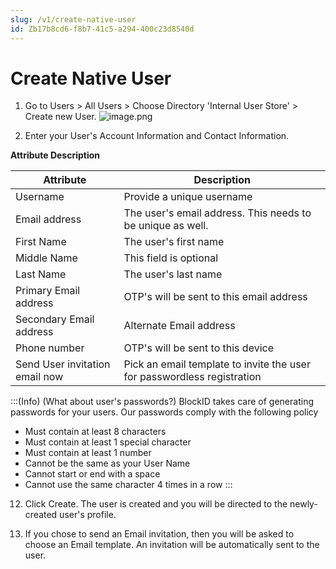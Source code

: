 ```yaml
---
slug: /v1/create-native-user
id: Zb17b8cd6-f8b7-41c5-a294-400c23d8540d
---
```

# Create Native User

1. Go to Users > All Users > Choose Directory 'Internal User Store' > Create new User.
![image.png](https://cdn.document360.io/aeae7c88-d2f4-4a9c-bba9-c4f368260d78/Images/Documentation/image%2825%29.png)

4. Enter your User's Account Information and Contact Information. 

**Attribute Description**

| Attribute | Description |
| --- | --- |
| Username | Provide a unique username |
| Email address | The user's email address. This needs to be unique as well. |
| First Name | The user's first name |
| Middle Name | This field is optional |
| Last Name |  The user's last name |
| Primary Email address | OTP's will be sent to this email address |
| Secondary Email address | Alternate Email address |
| Phone number | OTP's will be sent to this device |
| Send User invitation email now | Pick an email template to invite the user for passwordless registration |
:::(Info) (What about user's passwords?)
BlockID takes care of generating passwords for your users. Our passwords comply with the following policy
* Must contain at least 8 characters
* Must contain at least 1 special character
* Must contain at least 1 number
* Cannot be the same as your User Name
* Cannot start or end with a space
* Cannot use the same character 4 times in a row 
:::

12. Click Create. The user is created and you will be directed to the newly-created user's profile.

14. If you chose to send an Email invitation, then you will be asked to choose an Email template. An invitation will be automatically sent to the user. 
